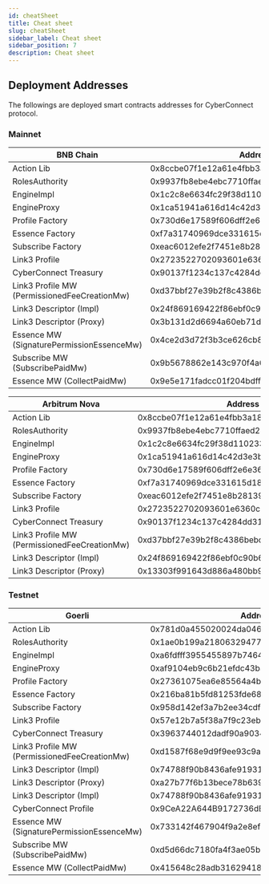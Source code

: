 ```yaml
---
id: cheatSheet
title: Cheat sheet
slug: cheatSheet
sidebar_label: Cheat sheet
sidebar_position: 7
description: Cheat sheet
---
```


## Deployment Addresses

The followings are deployed smart contracts addresses for CyberConnect protocol.

### Mainnet

| BNB Chain                                    | Address                                    |
| -------------------------------------------- | ------------------------------------------ |
| Action Lib                                   | 0x8ccbe07f1e12a61e4fbb3a1895d35dce001ff73a |
| RolesAuthority                               | 0x9937fb8ebe4ebc7710ffaed246584603f390be3e |
| EngineImpl                                   | 0x1c2c8e6634fc29f38d110233b5370a1b7ebbb6e5 |
| EngineProxy                                  | 0x1ca51941a616d14c42d3e3b9e6e687d7f5054c3a |
| Profile Factory                              | 0x730d6e17589f606dff2e6e36c7abd8a8c2b40f91 |
| Essence Factory                              | 0xf7a31740969dce331615d189d355e5edf2b80b70 |
| Subscribe Factory                            | 0xeac6012efe2f7451e8b28139e8d23bb3b540fecb |
| Link3 Profile                                | 0x2723522702093601e6360cae665518c4f63e9da6 |
| CyberConnect Treasury                        | 0x90137f1234c137c4284dd317303f2717c871f70a |
| Link3 Profile MW (PermissionedFeeCreationMw) | 0xd37bbf27e39b2f8c4386bebccda0850eeffd2a82 |
| Link3 Descriptor (Impl)                      | 0x24f869169422f86ebf0c90b6785f9f3534ff08e5 |
| Link3 Descriptor (Proxy)                     | 0x3b131d2d6694a60eb71dff607cc64e6296daa71e |
| Essence MW (SignaturePermissionEssenceMw)    | 0x4ce2d3d72f3b3ce626cb88c8f26a988e89269a97 |
| Subscribe MW (SubscribePaidMw)               | 0x9b5678862e143c970f4a63f57dd8a677f5942c40 |
| Essence MW (CollectPaidMw)                   | 0x9e5e171fadcc01f204bdff12a87f1573e40b0cd2 |

| Arbitrum Nova                                | Address                                    |
| -------------------------------------------- | ------------------------------------------ |
| Action Lib                                   | 0x8ccbe07f1e12a61e4fbb3a1895d35dce001ff73a |
| RolesAuthority                               | 0x9937fb8ebe4ebc7710ffaed246584603f390be3e |
| EngineImpl                                   | 0x1c2c8e6634fc29f38d110233b5370a1b7ebbb6e5 |
| EngineProxy                                  | 0x1ca51941a616d14c42d3e3b9e6e687d7f5054c3a |
| Profile Factory                              | 0x730d6e17589f606dff2e6e36c7abd8a8c2b40f91 |
| Essence Factory                              | 0xf7a31740969dce331615d189d355e5edf2b80b70 |
| Subscribe Factory                            | 0xeac6012efe2f7451e8b28139e8d23bb3b540fecb |
| Link3 Profile                                | 0x2723522702093601e6360cae665518c4f63e9da6 |
| CyberConnect Treasury                        | 0x90137f1234c137c4284dd317303f2717c871f70a |
| Link3 Profile MW (PermissionedFeeCreationMw) | 0xd37bbf27e39b2f8c4386bebccda0850eeffd2a82 |
| Link3 Descriptor (Impl)                      | 0x24f869169422f86ebf0c90b6785f9f3534ff08e5 |
| Link3 Descriptor (Proxy)                     | 0x13303f991643d886a480bb9c0b928abe131b98e8 |

### Testnet

| Goerli                                       | Address                                    |
| -------------------------------------------- | ------------------------------------------ |
| Action Lib                                   | 0x781d0a455020024da046f823d9ea076b76a873f3 |
| RolesAuthority                               | 0x1ae0b199a2180632947721d9c5ebc9daf0ec10e5 |
| EngineImpl                                   | 0xa6fdfff3955455897b746432f945eab3b5fb5c1f |
| EngineProxy                                  | 0xaf9104eb9c6b21efdc43baaaee70662d6cce8798 |
| Profile Factory                              | 0x27361075ea6e85564a4b00f5828235fc4c8c2e32 |
| Essence Factory                              | 0x216ba81b5fd81253fde6888039c6001d6f891efb |
| Subscribe Factory                            | 0x958d142ef3a7b2ee34cdf1f81c135fb91a454a5c |
| Link3 Profile                                | 0x57e12b7a5f38a7f9c23ebd0400e6e53f2a45f271 |
| CyberConnect Treasury                        | 0x3963744012dadf90a9034ea1068f53108b1a3834 |
| Link3 Profile MW (PermissionedFeeCreationMw) | 0xd1587f68e9d9f9ee93c9aa6fc60c7da414e90818 |
| Link3 Descriptor (Impl)                      | 0x74788f90b8436afe91931c17a01023bce5d89c0f |
| Link3 Descriptor (Proxy)                     | 0xa27b77f6b13bece78b63925edb3b35df495fdf8e |
| Link3 Descriptor (Impl)                      | 0x74788f90b8436afe91931c17a01023bce5d89c0f |
| CyberConnect Profile                         | 0x9CeA22A644B9172736dE345fE55b74c0908348E5 |
| Essence MW (SignaturePermissionEssenceMw)    | 0x733142f467904f9a2e8efa0119523d3cc7a99b0b |
| Subscribe MW (SubscribePaidMw)               | 0xd5d66dc7180fa4f3ae05b66ee34793146db6e3e9 |
| Essence MW (CollectPaidMw)                   | 0x415648c28adb31629418498264f55d54e4c324db |
